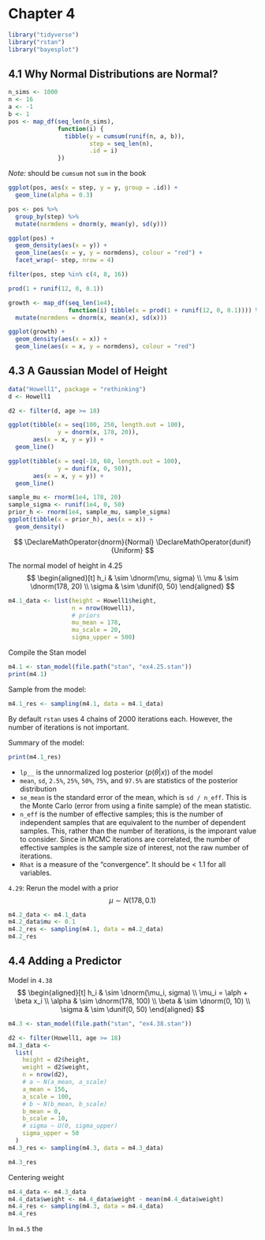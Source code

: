 # Chapter 4

```r
library("tidyverse")
library("rstan")
library("bayesplot")
```


## 4.1 Why Normal Distributions are Normal?

```r
n_sims <- 1000
n <- 16
a <- -1
b <- 1
pos <- map_df(seq_len(n_sims), 
              function(i) {
                tibble(y = cumsum(runif(n, a, b)),
                       step = seq_len(n),
                       .id = i)
              })

```

*Note:* should be `cumsum` not `sum` in the book

```r
ggplot(pos, aes(x = step, y = y, group = .id)) +
  geom_line(alpha = 0.3)
```

```r
pos <- pos %>%
  group_by(step) %>%
  mutate(normdens = dnorm(y, mean(y), sd(y)))

ggplot(pos) +
  geom_density(aes(x = y)) +
  geom_line(aes(x = y, y = normdens), colour = "red") +
  facet_wrap(~ step, nrow = 4)


```

```r
filter(pos, step %in% c(4, 8, 16))
```

```r
prod(1 + runif(12, 0, 0.1))
```

```r
growth <- map_df(seq_len(1e4),
                 function(i) tibble(x = prod(1 + runif(12, 0, 0.1)))) %>%
  mutate(normdens = dnorm(x, mean(x), sd(x)))

ggplot(growth) +
  geom_density(aes(x = x)) +
  geom_line(aes(x = x, y = normdens), colour = "red")
```

## 4.3 A Gaussian Model of Height

```r
data("Howell1", package = "rethinking")
d <- Howell1
```

```r
d2 <- filter(d, age >= 18)
```

```r
ggplot(tibble(x = seq(100, 250, length.out = 100),
              y = dnorm(x, 178, 20)),
       aes(x = x, y = y)) +
  geom_line()
```

```r
ggplot(tibble(x = seq(-10, 60, length.out = 100),
              y = dunif(x, 0, 50)),
       aes(x = x, y = y)) +
  geom_line()
```

```r
sample_mu <- rnorm(1e4, 178, 20)
sample_sigma <- runif(1e4, 0, 50)
prior_h <- rnorm(1e4, sample_mu, sample_sigma)
ggplot(tibble(x = prior_h), aes(x = x)) +
  geom_density()
```

$$
\DeclareMathOperator{dnorm}{Normal}
\DeclareMathOperator{dunif}{Uniform}
$$

The normal model of height in 4.25
$$
\begin{aligned}[t]
h_i & \sim \dnorm(\mu, sigma) \\
\mu & \sim \dnorm(178, 20) \\
\sigma & \sim \dunif(0, 50)
\end{aligned}
$$


```r
m4.1_data <- list(height = Howell1$height,
                  n = nrow(Howell1),
                  # priors
                  mu_mean = 178, 
                  mu_scale = 20,
                  sigma_upper = 500)
```
Compile the Stan model
```r
m4.1 <- stan_model(file.path("stan", "ex4.25.stan"))
print(m4.1)
```
Sample from the model:
```r
m4.1_res <- sampling(m4.1, data = m4.1_data)
```
By default `rstan` uses 4 chains of 2000 iterations each. However, the number of iterations is not important.

Summary of the model:
```r
print(m4.1_res)
```

- `lp__` is the unnormalized log posterior ($p(\theta | x)$) of the model
- `mean`, `sd`, `2.5%`, `25%`, `50%`, `75%`, and `97.5%` are statistics of the posterior distribution
- `se_mean` is the standard error of the mean, which is `sd / n_eff`. This is the Monte Carlo (error from using a finite sample) of the mean statistic.
- `n_eff` is the number of effective samples; this is the number of independent samples that are equivalent to the number of dependent samples.  This, rather than the number of iterations, is the imporant value to consider. Since in MCMC iterations are correlated, the number of effective samples is the sample size of interest, not the raw number of iterations. 
- `Rhat` is a measure of the "convergence". It should be < 1.1 for all variables.


`4.29`: Rerun the model with a prior 
$$
\mu \sim N(178, 0.1)
$$
```r
m4.2_data <- m4.1_data
m4.2_data$mu <- 0.1
m4.2_res <- sampling(m4.1, data = m4.2_data)
m4.2_res
```

## 4.4 Adding a Predictor

Model in `4.38`
$$
\begin{aligned}[t]
h_i & \sim \dnorm(\mu_i, sigma) \\
\mu_i = \alph + \beta x_i \\
\alpha & \sim \dnorm(178, 100) \\
\beta & \sim \dnorm(0, 10) \\
\sigma & \sim \dunif(0, 50)
\end{aligned}
$$


```r
m4.3 <- stan_model(file.path("stan", "ex4.38.stan"))
```

```r
d2 <- filter(Howell1, age >= 18)
m4.3_data <-
  list(
    height = d2$height,
    weight = d2$weight,
    n = nrow(d2),
    # a ~ N(a_mean, a_scale)
    a_mean = 156,
    a_scale = 100,
    # b ~ N(b_mean, b_scale)
    b_mean = 0, 
    b_scale = 10,
    # sigma ~ U(0, sigma_upper)
    sigma_upper = 50
  )
m4.3_res <- sampling(m4.3, data = m4.3_data)
```
```r
m4.3_res
```

Centering weight
```r
m4.4_data <- m4.3_data
m4.4_data$weight <- m4.4_data$weight - mean(m4.4_data$weight)
m4.4_res <- sampling(m4.3, data = m4.4_data)
m4.4_res
```


In `m4.5` the 

```r

```

